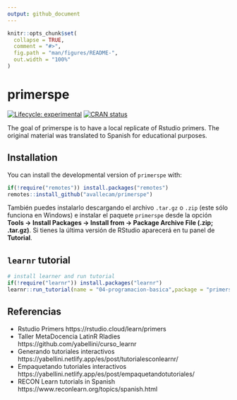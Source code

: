 ```yaml
---
output: github_document
---
```


<!-- README.md is generated from README.Rmd. Please edit that file -->

```r
knitr::opts_chunk$set(
  collapse = TRUE,
  comment = "#>",
  fig.path = "man/figures/README-",
  out.width = "100%"
)
```

# primerspe

<!-- badges: start -->
[![Lifecycle: experimental](https://img.shields.io/badge/lifecycle-experimental-orange.svg)](https://www.tidyverse.org/lifecycle/#experimental)
[![CRAN status](https://www.r-pkg.org/badges/version/primerspe)](https://CRAN.R-project.org/package=primerspe)
<!-- badges: end -->

The goal of primerspe is to have a local replicate of Rstudio primers. The original material was translated to Spanish for educational purposes.

## Installation

You can install the developmental version of `primerspe` with:

<!-- You can install the released version of primerspe from [CRAN](https://CRAN.R-project.org) with: -->

``` r
if(!require("remotes")) install.packages("remotes")
remotes::install_github("avallecam/primerspe")
```

También puedes instalarlo descargando el archivo `.tar.gz` o `.zip` (este sólo funciona en Windows) e instalar el paquete `primerspe` desde la opción __Tools -> Install Packages -> Install from -> Package Archive File (.zip; .tar.gz)__. Si tienes la última versión de RStudio aparecerá en tu panel de __Tutorial__.

## `learnr` tutorial

```r
# install learner and run tutorial
if(!require("learnr")) install.packages("learnr")
learnr::run_tutorial(name = "04-programacion-basica",package = "primerspe")
```

## Referencias

- Rstudio Primers https://rstudio.cloud/learn/primers
- Taller MetaDocencia LatinR Rladies https://github.com/yabellini/curso_learnr
- Generando tutoriales interactivos https://yabellini.netlify.app/es/post/tutorialesconlearnr/
- Empaquetando tutoriales interactivos https://yabellini.netlify.app/es/post/empaquetandotutoriales/
- RECON Learn tutorials in Spanish https://www.reconlearn.org/topics/spanish.html
